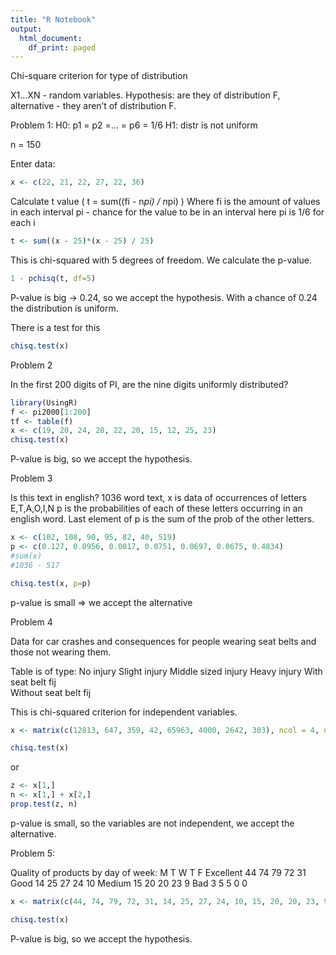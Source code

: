 ```yaml
---
title: "R Notebook"
output:
  html_document:
    df_print: paged
---
```


Chi-square criterion for type of distribution

X1...XN - random variables. Hypothesis: are they of distribution F, alternative - they aren't of distribution F.

Problem 1:
H0: p1 = p2 =... = p6 = 1/6
H1: distr is not uniform

n = 150

Enter data:
```r
x <- c(22, 21, 22, 27, 22, 36)
```
Calculate t value ( t = sum((fi - n*pi) / n*pi) )
Where fi is the amount of values in each interval
pi - chance for the value to be in an interval
here pi is 1/6 for each i
```r
t <- sum((x - 25)*(x - 25) / 25)
```
This is chi-squared with 5 degrees of freedom.
We calculate the p-value.
```r
1 - pchisq(t, df=5)
```
P-value is big -> 0.24, so we accept the hypothesis.
With a chance of 0.24 the distribution is uniform.

There is a test for this
```r
chisq.test(x)
```

Problem 2

In the first 200 digits of PI, are the nine digits uniformly distributed?
```r
library(UsingR)
f <- pi2000[1:200]
tf <- table(f)
x <- c(19, 20, 24, 20, 22, 20, 15, 12, 25, 23)
chisq.test(x)
```
P-value is big, so we accept the hypothesis.

Problem 3

Is this text in english? 
1036 word text, x is data of occurrences of letters E,T,A,O,I,N
p is the probabilities of each of these letters occurring in an english word.
Last element of p is the sum of the prob of the other letters.

```r
x <- c(102, 108, 90, 95, 82, 40, 519)
p <- c(0.127, 0.0956, 0.0817, 0.0751, 0.0697, 0.0675, 0.4834)
#sum(x)
#1036 - 517

chisq.test(x, p=p)
```
p-value is small => we accept the alternative

Problem 4

Data for car crashes and consequences for people wearing seat belts and those not wearing them.

Table is of type: 
                No injury   Slight injury   Middle sized injury Heavy injury
With seat belt      fij         
Without seat belt   fij

This is chi-squared criterion for independent variables. 

```r
x <- matrix(c(12813, 647, 359, 42, 65963, 4000, 2642, 303), ncol = 4, nrow = 2, byrow = T)

chisq.test(x)
```
or
```r
z <- x[1,]
n <- x[1,] + x[2,]
prop.test(z, n)
```
p-value is small, so the variables are not independent, we accept the alternative.

Problem 5:

Quality of products by day of week: 
          M  T  W  T  F
Excellent 44 74 79 72 31
Good      14 25 27 24 10
Medium    15 20 20 23 9
Bad       3 5 5 0 0

```r
x <- matrix(c(44, 74, 79, 72, 31, 14, 25, 27, 24, 10, 15, 20, 20, 23, 9, 3, 5, 5, 0, 0), nrow=4, ncol=5, byrow=T)

chisq.test(x)
```
P-value is big, so we accept the hypothesis.